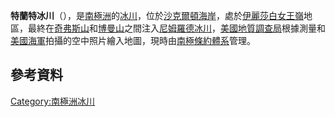 {{coord|82|32|S|161|45|E|display=title}}

'''特蘭特冰川'''（{{lang-en|Tranter Glacier}}），是[[南極洲|南極洲]]的[[冰川|冰川]]，位於[[沙克爾頓海岸|沙克爾頓海岸]]，處於[[伊麗莎白女王嶺|伊麗莎白女王嶺]]地區，最終在[[奇弗斯山|奇弗斯山]]和[[博曼山|博曼山]]之間注入[[尼姆羅德冰川|尼姆羅德冰川]]，[[美國地質調查局|美國地質調查局]]根據測量和[[美國海軍|美國海軍]]拍攝的空中照片繪入地圖，現時由[[南極條約體系|南極條約體系]]管理。

==參考資料==
{{usgs-gazetteer}}

{{DEFAULTSORT:Tranter Glacier}}
[[Category:南極洲冰川|Category:南極洲冰川]]


{{ShackletonCoast-geo-stub}}